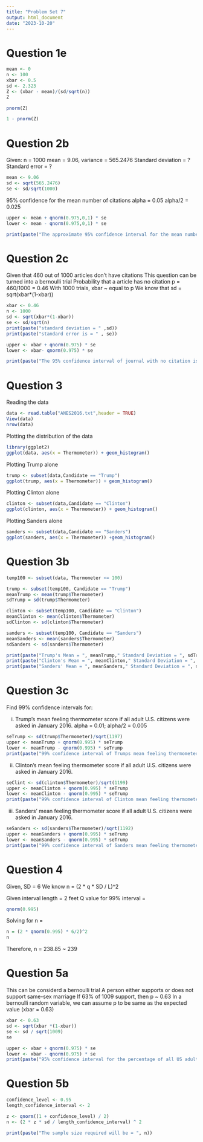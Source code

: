 ```yaml
---
title: "Problem Set 7"
output: html_document
date: "2023-10-20"
---
```


# Question 1e

```r
mean <- 0
n <- 100
xbar <- 0.5
sd <- 2.323
Z <- (xbar - mean)/(sd/sqrt(n))
Z
```
```r
pnorm(Z)
```
```r
1 - pnorm(Z)
```


# Question 2b

Given: 
n = 1000
mean = 9.06,
variance = 565.2476
Standard deviation = ?
Standard error = ?

```r
mean <- 9.06
sd <- sqrt(565.2476)
se <- sd/sqrt(1000)
```

95% confidence for the mean number of citations
alpha = 0.05
alpha/2 = 0.025

```r
upper <- mean + qnorm(0.975,0,1) * se
lower <- mean - qnorm(0.975,0,1) * se

print(paste("The approximate 95% confidence interval for the mean number of citations is" ,upper ,"and" ,lower))
```

# Question 2c

Given that 460 out of 1000 articles don't have citations
This question can be turned into a bernoulli trial
Probability that a article has no citation p = 460/1000 = 0.46
With 1000 trials, xbar ~ equal to p
We know that sd = sqrt(xbar*(1-xbar))
```r
xbar <- 0.46
n <- 1000                               
sd <- sqrt(xbar*(1-xbar)) 
se <- sd/sqrt(n)
print(paste("standard deviation = " ,sd)) 
print(paste("standard error is = " , se))
```
```r
upper <- xbar + qnorm(0.975) * se
lower <- xbar- qnorm(0.975) * se

print(paste("The 95% confidence interval of journal with no citation is",upper , "and" ,lower))
```

# Question 3

Reading the data

```r
data <- read.table("ANES2016.txt",header = TRUE)
View(data)
nrow(data)
```

Plotting the distribution of the data

```r
library(ggplot2)
ggplot(data, aes(x = Thermometer)) + geom_histogram()
```

Plotting Trump alone

```r
trump <- subset(data,Candidate == "Trump")
ggplot(trump, aes(x = Thermometer)) + geom_histogram()
```

Plotting Clinton alone

```r
clinton <- subset(data,Candidate == "Clinton")
ggplot(clinton, aes(x = Thermometer)) + geom_histogram()
```

Plotting Sanders alone

```r
sanders <- subset(data,Candidate == "Sanders")
ggplot(sanders, aes(x = Thermometer)) +geom_histogram()
```

# Question 3b

```r
temp100 <- subset(data, Thermometer <= 100)

trump <- subset(temp100, Candidate == "Trump")
meanTrump <- mean(trump$Thermometer)
sdTrump = sd(trump$Thermometer)

clinton <- subset(temp100, Candidate == "Clinton")
meanClinton <- mean(clinton$Thermometer)
sdClinton <- sd(clinton$Thermometer)

sanders <- subset(temp100, Candidate == "Sanders")
meanSanders <- mean(sanders$Thermometer)
sdSanders <- sd(sanders$Thermometer)

print(paste("Trump's Mean = ", meanTrump," Standard Deviation = ", sdTrump ))
print(paste("Clinton's Mean = ", meanClinton," Standard Deviation = ", sdClinton ))
print(paste("Sanders' Mean = ", meanSanders," Standard Deviation = ", sdSanders ))
```

# Question 3c

Find 99% confidence intervals for:

i. Trump’s mean feeling thermometer score if all adult U.S. citizens were asked in January 2016.
alpha = 0.01; alpha/2 = 0.005

```r
seTrump <- sd(trump$Thermometer)/sqrt(1197)
upper <- meanTrump + qnorm(0.995) * seTrump    
lower <- meanTrump - qnorm(0.995) * seTrump
print(paste("99% confidence interval of Trumps mean feeling thermometer of", meanTrump," is", upper, "and", lower))
```

ii. Clinton’s mean feeling thermometer score if all adult U.S. citizens were asked in January 2016.

```r
seClint <- sd(clinton$Thermometer)/sqrt(1199)
upper <- meanClinton + qnorm(0.995) * seTrump        
lower <- meanClinton - qnorm(0.995) * seTrump
print(paste("99% confidence interval of Clinton mean feeling thermometer of", meanClinton," is", upper, "and", lower))
```

iii. Sanders’ mean feeling thermometer score if all adult U.S. citizens were asked in January 2016.

```r
seSanders <- sd(sanders$Thermometer)/sqrt(1192)
upper <- meanSanders + qnorm(0.995) * seTrump   
lower <- meanSanders - qnorm(0.995) * seTrump
print(paste("99% confidence interval of Sanders mean feeling thermometer of", meanSanders," is", upper, "and", lower))
```

# Question 4

Given, SD = 6
We know n = (2 * q * SD / L)^2

Given interval length = 2 feet
Q value for 99% interval = 
```r
qnorm(0.995)
```

Solving for n =
```r
n = (2 * qnorm(0.995) * 6/2)^2
n
```

Therefore, n = 238.85 ~ 239


# Question 5a

This can be considerd a bernoulli trial
A person either supports or does not support same-sex marriage
If 63% of 1009 support, then p ~ 0.63
In a bernoulli random variable, we can assume p to be same as the expected value (xbar = 0.63) 

```r
xbar <- 0.63
sd <- sqrt(xbar *(1-xbar))
se <- sd / sqrt(1009)
se
```

```r
upper <- xbar + qnorm(0.975) * se
lower <- xbar - qnorm(0.975) * se
print(paste("95% confidence interval for the percentage of all US adults who supports same sex marriage is", upper, "and" , lower))
```

# Question 5b


```r
confidence_level <- 0.95
length_confidence_interval <- 2

z <- qnorm((1 + confidence_level) / 2)
n <- (2 * z * sd / length_confidence_interval) ^ 2

print(paste("The sample size required will be = ", n))
```






